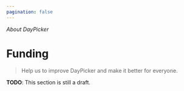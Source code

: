```yaml
---
pagination: false
---
```


_About DayPicker_

# Funding

> Help us to improve DayPicker and make it better for everyone.

**TODO**: This section is still a draft.
